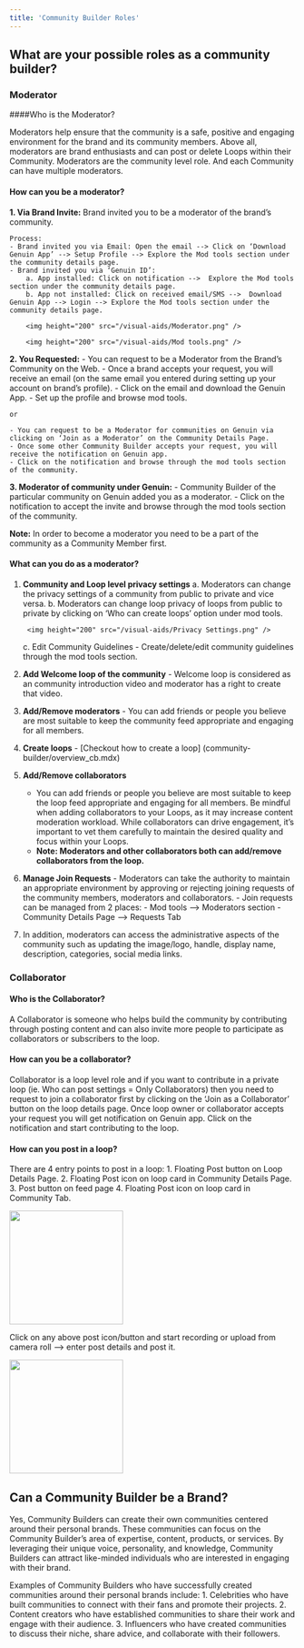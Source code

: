 ```yaml
---
title: 'Community Builder Roles'
---
```


## What are your possible roles as a community builder?

### Moderator

####Who is the Moderator?

Moderators help ensure that the community is a safe, positive and engaging environment for the brand and its community members. Above all, moderators are brand enthusiasts and can post or delete Loops within their Community.
Moderators are the community level role. And each Community can have multiple moderators.

#### How can you be a moderator?

**1. Via Brand Invite:**
    Brand invited you to be a moderator of the brand’s community.

    Process:
    - Brand invited you via Email: Open the email --> Click on ‘Download Genuin App’ --> Setup Profile --> Explore the Mod tools section under the community details page.
    - Brand invited you via ‘Genuin ID’: 
        a. App installed: Click on notification -->  Explore the Mod tools section under the community details page. 
        b. App not installed: Click on received email/SMS -->  Download Genuin App --> Login --> Explore the Mod tools section under the community details page.
        
        <img height="200" src="/visual-aids/Moderator.png" />

        <img height="200" src="/visual-aids/Mod tools.png" />

**2. You Requested:**
    - You can request to be a Moderator from the Brand’s Community on the Web.
    - Once a brand accepts your request, you will receive an email (on the same email you entered during setting up your account on brand’s profile). 
    - Click on the email and download the Genuin App. 
    - Set up the profile and browse mod tools.

    or

    - You can request to be a Moderator for communities on Genuin via clicking on ‘Join as a Moderator’ on the Community Details Page.
    - Once some other Community Builder accepts your request, you will receive the notification on Genuin app.
    - Click on the notification and browse through the mod tools section of the community.

**3. Moderator of community under Genuin:**
    - Community Builder of the particular community on Genuin added you as a moderator. 
    - Click on the notification to accept the invite and browse through the mod tools section of the community.

**Note:** In order to become a moderator you need to be a part of the community as a Community Member first.

#### What can you do as a moderator?

1. **Community and Loop level privacy settings**
    a. Moderators can change the privacy settings of a community from public to private and vice versa.
    b. Moderators can change loop privacy of loops from public to private by clicking on ‘Who can create loops’ option under mod tools.

        <img height="200" src="/visual-aids/Privacy Settings.png" />

    c. Edit Community Guidelines - Create/delete/edit community guidelines through the mod tools section.

2. **Add Welcome loop of the community** - Welcome loop is considered as an community introduction video and moderator has a right to create that video.
3. **Add/Remove moderators** - You can add friends or people you believe are most suitable to keep the community feed appropriate and engaging for all members.
4. **Create loops** - [Checkout how to create a loop] (community-builder/overview_cb.mdx)
5. **Add/Remove collaborators** 
    -  You can add friends or people you believe are most suitable to keep the loop feed appropriate and engaging for all members. Be mindful when adding collaborators to your Loops, as it may increase content moderation workload. While collaborators can drive engagement, it’s important to vet them carefully to maintain the desired quality and focus within your Loops. 
    - **Note: Moderators and other collaborators both can add/remove collaborators from the loop.**
6. **Manage Join Requests** - Moderators can take the authority to maintain an appropriate environment by approving or rejecting joining requests of the community members, moderators and collaborators. 
        - Join requests can be managed from 2 places:
            - Mod tools --> Moderators section
            - Community Details Page --> Requests Tab
7.  In addition, moderators can access the administrative aspects of the community such as updating the image/logo, handle, display name, description, categories, social media links.


### Collaborator

#### Who is the Collaborator?
A Collaborator is someone who helps build the community by contributing through posting content and can also invite more people to participate as collaborators or subscribers to the loop. 

#### How can you be a collaborator?
Collaborator is a loop level role and if you want to contribute in a private loop (ie. Who can post settings = Only Collaborators) then you need to request to join a collaborator first by clicking on the ‘Join as a Collaborator’ button on the loop details page.
Once loop owner or collaborator accepts your request you will get notification on Genuin app. Click on the notification and start contributing to the loop.

#### How can you post in a loop?
There are 4 entry points to post in a loop:
    1. Floating Post button on Loop Details Page.
    2. Floating Post icon on loop card in Community Details Page.
    3. Post button on feed page
    4. Floating Post icon on loop card in Community Tab.

<img height="200" src="/visual-aids/Post in a Loop.png" />

Click on any above post icon/button and start recording or upload from camera roll --> enter post details and post it.

<img height="200" src="/visual-aids/Record and post.png" />

## Can a Community Builder be a Brand?
Yes, Community Builders can create their own communities centered around their personal brands. These communities can focus on the Community Builder’s area of expertise, content, products, or services. By leveraging their unique voice, personality, and knowledge, Community Builders can attract like-minded individuals who are interested in engaging with their brand.  

Examples of Community Builders who have successfully created communities around their personal brands include:
    1. Celebrities who have built communities to connect with their fans and promote their projects.
    2. Content creators who have established communities to share their work and engage with their audience.
    3. Influencers who have created communities to discuss their niche, share advice, and collaborate with their followers. 



